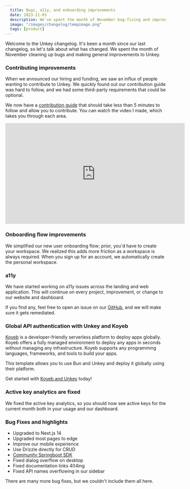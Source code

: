 ```yaml
---
  title: Bugs, a11y, and onboarding improvements
  date: 2023-11-03
  description: We've spent the month of November bug-fixing and improving flows.
  image: "/images/changelog/tempimage.png"
  tags: [product]
---
```


Welcome to the Unkey changelog. It's been a month since our last changelog, so let's talk about what has changed. We spent the month of November cleaning up bugs and making general improvements to Unkey.

### Contributing improvements

When we announced our hiring and funding, we saw an influx of people wanting to contribute to Unkey. We quickly found out our contribution guide was hard to follow, and we had some third-party requirements that could be optional.

We now have a [contribution guide](https://unkey.dev/docs/contributing/getting-started) that should take less than 5 minutes to follow and allow you to contribute. You can watch the video I made, which takes you through each area.

<div className="flex justify-center align-center">
<iframe width="560" height="315" src="https://www.youtube-nocookie.com/embed/V36culpgpLE?si=c5JMq-baTNzSNk7e" title="YouTube video player" frameBorder="0" allow="accelerometer; autoplay; clipboard-write; encrypted-media; gyroscope; picture-in-picture; web-share" allowFullScreen></iframe>
</div>

### Onboarding flow improvements

We simplified our new user onboarding flow; prior, you'd have to create your workspace. We realized this adds more friction as a workspace is always required. When you sign up for an account, we automatically create the personal workspace.


### a11y

We have started working on a11y issues across the landing and web application. This will continue on every project, improvement, or change to our website and dashboard.

If you find any, feel free to open an issue on our [GitHub](https://github.com/unkeyed/unkey), and we will make sure it gets remediated.

### Global API authentication with Unkey and Koyeb

[Koyeb](https://www.koyeb.com/?ref=unkey) is a developer-friendly serverless platform to deploy apps globally. Koyeb offers a fully managed environment to deploy any apps in seconds without managing any infrastructure. Koyeb supports any programming languages, frameworks, and tools to build your apps.

This template allows you to use Bun and Unkey and deploy it globally using their platform.

Get started with [Koyeb and Unkey](https://unkey.dev/templates/bun-koyeb) today!

### Active key analytics are fixed

We fixed the active key analytics, so you should now see active keys for the current month both in your usage and our dashboard.

### Bug Fixes and highlights

- Upgraded to Next.js 14
- Upgraded most pages to edge
- Improve our mobile experience
- Use Drizzle directly for CRUD
- [Community Springboot SDK](https://unkey.dev/docs/libraries/springboot-java/overview)
- Fixed dialog overflow on desktop
- Fixed documentation links 404ing
- Fixed API names overflowing in our sidebar

There are many more bug fixes, but we couldn't include them all here.
